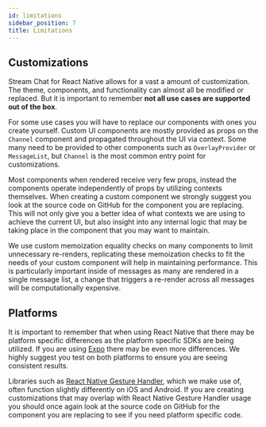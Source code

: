 ```yaml
---
id: limitations
sidebar_position: 7
title: Limitations
---
```


## Customizations

Stream Chat for React Native allows for a vast a amount of customization.
The theme, components, and functionality can almost all be modified or replaced.
But it is important to remember **not all use cases are supported out of the box**.

For some use cases you will have to replace our components with ones you create yourself.
Custom UI components are mostly provided as props on the `Channel` component and propagated throughout the UI via context.
Some many need to be provided to other components such as `OverlayProvider` or `MessageList`, but `Channel` is the most common entry point for customizations.

Most components when rendered receive very few props, instead the components operate independently of props by utilizing contexts themselves.
When creating a custom component we strongly suggest you look at the source code on GitHub for the component you are replacing.
This will not only give you a better idea of what contexts we are using to achieve the current UI, but also insight into any internal logic that may be taking place in the component that you may want to maintain.

We use custom memoization equality checks on many components to limit unnecessary re-renders, replicating these memoization checks to fit the needs of your custom component will help in maintaining performance.
This is particularly important inside of messages as many are rendered in a single message list, a change that triggers a re-render across all messages will be computationally expensive.

## Platforms

It is important to remember that when using React Native that there may be platform specific differences as the platform specific SDKs are being utilized.
If you are using [Expo](https://expo.io/) there may be even more differences.
We highly suggest you test on both platforms to ensure you are seeing consistent results.

Libraries such as [React Native Gesture Handler](https://docs.swmansion.com/react-native-gesture-handler/docs/), which we make use of, often function slightly differently on iOS and Android.
If you are creating customizations that may overlap with React Native Gesture Handler usage you should once again look at the source code on GitHub for the component you are replacing to see if you need platform specific code. 
